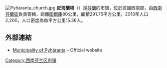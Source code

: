 [[File:Pyhäranta_church.jpg|thumb]]
'''皮海蘭塔'''（{{lang-fi|Pyhäranta}}）是[[芬蘭|芬蘭]]的市鎮，位於該國西南部，由[[西南芬蘭區|西南芬蘭區]]負責管轄，距離[[圖爾庫|圖爾庫]]80公里，面積291.75平方公里，2013年人口2,200，人口密度為每平方公里15.36人。

==外部連結==
{{commonscat|Pyhäranta}}
*[http://www.pyharanta.fi/ Municipality of Pyhäranta] {{Wayback|url=http://www.pyharanta.fi/ |date=20210120101854 }} – Official website

{{Finland-geo-stub}}
[[Category:西南芬兰区市镇|Category:西南芬兰区市镇]]